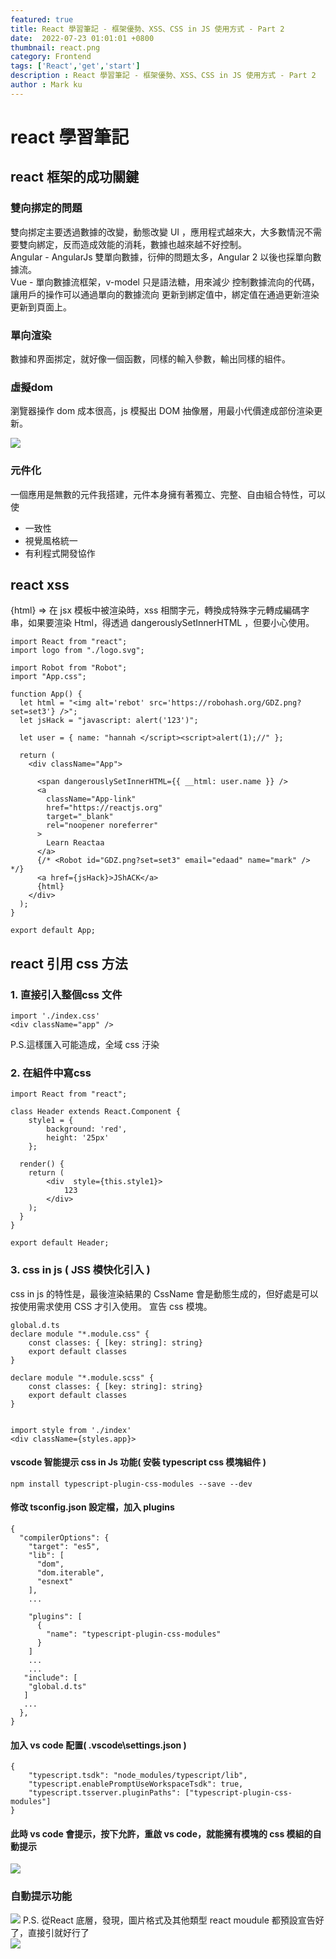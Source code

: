 ```yaml
---
featured: true
title: React 學習筆記 - 框架優勢、XSS、CSS in JS 使用方式 - Part 2 
date:  2022-07-23 01:01:01 +0800
thumbnail: react.png
category: Frontend
tags: ['React','get','start']
description : React 學習筆記 - 框架優勢、XSS、CSS in JS 使用方式 - Part 2 
author : Mark ku
---
```

# react 學習筆記
## react 框架的成功關鍵
### 雙向挷定的問題
雙向挷定主要透過數據的改變，動態改變 UI ，應用程式越來大，大多數情況不需要雙向綁定，反而造成效能的消耗，數據也越來越不好控制。  
Angular - AngularJs 雙單向數據，衍伸的問題太多，Angular 2 以後也採單向數據流。  
Vue - 單向數據流框架，v-model 只是語法糖，用來減少 控制數據流向的代碼，讓用戶的操作可以通過單向的數據流向 更新到綁定值中，綁定值在通過更新渲染更新到頁面上。  

### 單向渲染
數據和界面挷定，就好像一個函數，同樣的輸入參數，輸出同樣的組件。

### 虛擬dom 
瀏覽器操作 dom 成本很高，js 模擬出 DOM 抽像層，用最小代價達成部份渲染更新。

![](https://i.imgur.com/WUh2W3r.png)

### 元件化
一個應用是無數的元件我搭建，元件本身擁有著獨立、完整、自由組合特性，可以使  
* 一致性
* 視覺風格統一
* 有利程式開發協作

## react xss 
{html} => 在 jsx 模板中被渲染時，xss 相關字元，轉換成特殊字元轉成編碼字串，如果要渲染 Html，得透過 dangerouslySetInnerHTML ，但要小心使用。
```
import React from "react";
import logo from "./logo.svg";

import Robot from "Robot";
import "App.css";

function App() {
  let html = "<img alt='rebot' src='https://robohash.org/GDZ.png?set=set3'} />";
  let jsHack = "javascript: alert('123')";  

  let user = { name: "hannah </script><script>alert(1);//" };

  return (
    <div className="App">      

      <span dangerouslySetInnerHTML={{ __html: user.name }} />
      <a
        className="App-link"
        href="https://reactjs.org"
        target="_blank"
        rel="noopener noreferrer"
      >
        Learn Reactaa
      </a>
      {/* <Robot id="GDZ.png?set=set3" email="edaad" name="mark" /> */}
      <a href={jsHack}>JShACK</a>
      {html}
    </div>
  );
}

export default App;
```   
    
##  react 引用 css  方法
### 1. 直接引入整個css 文件
```
import './index.css'
<div className="app" />
```
P.S.這樣匯入可能造成，全域 css 汙染  

### 2. 在組件中寫css
```
import React from "react";

class Header extends React.Component {
	style1 = {
		background: 'red',
		height: '25px'
	};	
	 	
  render() {
    return (
		<div  style={this.style1}>		
			123
		</div>
    );
  }
}

export default Header;
```

### 3. css in js ( JSS 模快化引入 )
css in js 的特性是，最後渲染結果的 CssName 會是動態生成的，但好處是可以按使用需求使用 CSS 才引入使用。
宣告 css 模塊。

```
global.d.ts
declare module "*.module.css" {
    const classes: { [key: string]: string}
    export default classes
}

declare module "*.module.scss" {
    const classes: { [key: string]: string}
    export default classes
}
  
```

```
import style from './index'
<div className={styles.app}>
```

#### vscode 智能提示 css in Js 功能( 安裝 typescript css 模塊組件 )

```
npm install typescript-plugin-css-modules --save --dev
```
#### 修改 tsconfig.json 設定檔，加入 plugins
```
{
  "compilerOptions": {
    "target": "es5",
    "lib": [
      "dom",
      "dom.iterable",
      "esnext"
    ],
    ...
  
    "plugins": [
      {
        "name": "typescript-plugin-css-modules"
      }
    ]
    ...
	...
   "include": [
	"global.d.ts"
   ]
   ...
  },
}
```
#### 加入 vs code 配置( .vscode\settings.json )
```
{
	"typescript.tsdk": "node_modules/typescript/lib",
	"typescript.enablePromptUseWorkspaceTsdk": true,
	"typescript.tsserver.pluginPaths": ["typescript-plugin-css-modules"]
}
```
#### 此時 vs code 會提示，按下允許，重啟 vs code，就能擁有模塊的 css 模組的自動提示
![](https://i.imgur.com/rDoTdb4.png)
### 自動提示功能
![](https://i.imgur.com/S6loSZi.png)
P.S. 從React 底層，發現，圖片格式及其他類型 react moudule 都預設宣告好了，直接引就好行了  
![](https://i.imgur.com/xwbguAU.png)

